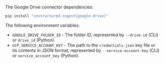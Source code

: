 The Google Drive connector dependencies:

  ```bash CLI, Python
  pip install "unstructured-ingest[google-drive]"
  ```


<AdditionalIngestDependencies />

The following environment variables:

- `GOOGLE_DRIVE_FOLDER_ID` - The folder ID, represented by `--drive-id` (CLI) or `drive_id` (Python).
- `GCP_SERVICE_ACCOUNT_KEY` - The path to the `credentials.json` key file or its contents in JSON format, represented by `--service-account-key` (CLI) or `service_account_key` (Python).